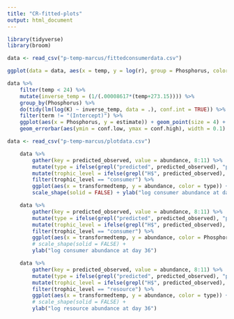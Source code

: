 ```yaml
---
title: "CR-fitted-plots"
output: html_document
---
```


```r
library(tidyverse)
library(broom)

data <- read_csv("p-temp-marcus/fittedconsumerdata.csv")
```


```r
ggplot(data = data, aes(x = temp, y = log(r), group = Phosphorus, color = Phosphorus)) + geom_point()
```

```r
data %>% 
	filter(temp < 24) %>% 
	mutate(inverse_temp = (1/(.00008617*(temp+273.15)))) %>% 
	group_by(Phosphorus) %>% 
	do(tidy(lm(log(K) ~ inverse_temp, data = .), conf.int = TRUE)) %>%
	filter(term != "(Intercept)") %>%
	ggplot(aes(x = Phosphorus, y = estimate)) + geom_point(size = 4) + 
	geom_errorbar(aes(ymin = conf.low, ymax = conf.high), width = 0.1)

```

```r
data <- read_csv("p-temp-marcus/plotdata.csv")
```

```r
	data %>% 
		gather(key = predicted_observed, value = abundance, 8:11) %>%
		mutate(type = ifelse(grepl("predicted", predicted_observed), "predicted", "observed")) %>% 
		mutate(trophic_level = ifelse(grepl("H$", predicted_observed), "consumer", "resource")) %>% 
		filter(trophic_level == "consumer") %>% 
		ggplot(aes(x = transformedtemp, y = abundance, color = type)) + geom_point(aes(shape = Phosphorus, fill = type), size = 4) + 
		scale_shape(solid = FALSE) + ylab("log consumer abundance at day 36")

```

```r
	data %>% 
		gather(key = predicted_observed, value = abundance, 8:11) %>%
		mutate(type = ifelse(grepl("predicted", predicted_observed), "predicted", "observed")) %>% 
		mutate(trophic_level = ifelse(grepl("H$", predicted_observed), "consumer", "resource")) %>% 
		filter(trophic_level == "consumer") %>% 
		ggplot(aes(x = transformedtemp, y = abundance, color = Phosphorus)) + geom_point(aes(shape = type), size = 6, alpha = 0.5) + 
		# scale_shape(solid = FALSE) +
		ylab("log consumer abundance at day 36")
```	


```r
	data %>% 
		gather(key = predicted_observed, value = abundance, 8:11) %>%
		mutate(type = ifelse(grepl("predicted", predicted_observed), "predicted", "observed")) %>% 
		mutate(trophic_level = ifelse(grepl("H$", predicted_observed), "consumer", "resource")) %>% 
		filter(trophic_level == "resource") %>% 
		ggplot(aes(x = transformedtemp, y = abundance, color = type)) + geom_point(aes(shape = Phosphorus), size = 6, alpha = 0.5) + 
		# scale_shape(solid = FALSE) +
		ylab("log resource abundance at day 36")
```	